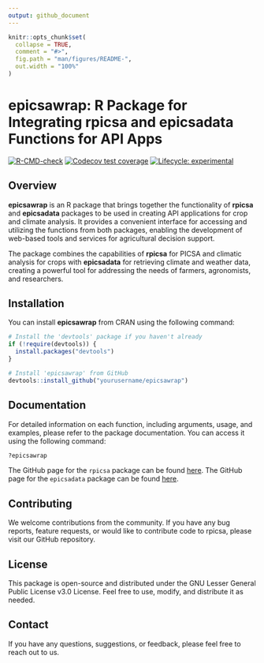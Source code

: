 ```yaml
---
output: github_document
---
```


<!-- README.md is generated from README.Rmd. Please edit that file -->

```r
knitr::opts_chunk$set(
  collapse = TRUE,
  comment = "#>",
  fig.path = "man/figures/README-",
  out.width = "100%"
)
```

# epicsawrap: R Package for Integrating rpicsa and epicsadata Functions for API Apps

<!-- badges: start -->
[![R-CMD-check](https://github.com/IDEMSInternational/epicsawrap/workflows/R-CMD-check/badge.svg)](https://github.com/IDEMSInternational/epicsawrap/actions)
[![Codecov test
coverage](https://codecov.io/gh/IDEMSInternational/epicsawrap/branch/main/graph/badge.svg)](https://app.codecov.io/gh/IDEMSInternational/epicsawrap?branch=main)
[![Lifecycle: experimental](https://img.shields.io/badge/lifecycle-experimental-orange.svg)](https://lifecycle.r-lib.org/articles/stages.html#experimental)
<!-- badges: end -->

## Overview

**epicsawrap** is an R package that brings together the functionality of **rpicsa** and **epicsadata** packages to be used in creating API applications for crop and climate analysis. It provides a convenient interface for accessing and utilizing the functions from both packages, enabling the development of web-based tools and services for agricultural decision support.

The package combines the capabilities of **rpicsa** for PICSA and climatic analysis for crops with **epicsadata** for retrieving climate and weather data, creating a powerful tool for addressing the needs of farmers, agronomists, and researchers.

## Installation

You can install **epicsawrap** from CRAN using the following command:

``` r
# Install the 'devtools' package if you haven't already
if (!require(devtools)) {
  install.packages("devtools")
}

# Install 'epicsawrap' from GitHub
devtools::install_github("yourusername/epicsawrap")
```


## Documentation
For detailed information on each function, including arguments, usage, and examples, please refer to the package documentation. You can access it using the following command:

```r
?epicsawrap
```

The GitHub page for the `rpicsa` package can be found [here](https://github.com/IDEMSInternational/rpicsa).
The GitHub page for the `epicsadata` package can be found [here](https://github.com/IDEMSInternational/epicsadata).

## Contributing
We welcome contributions from the community. If you have any bug reports, feature requests, or would like to contribute code to rpicsa, please visit our GitHub repository.

## License
This package is open-source and distributed under the GNU Lesser General Public License v3.0 License. Feel free to use, modify, and distribute it as needed.

## Contact
If you have any questions, suggestions, or feedback, please feel free to reach out to us.